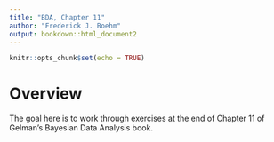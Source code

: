 ```yaml
---
title: "BDA, Chapter 11"
author: "Frederick J. Boehm"
output: bookdown::html_document2
---
```


```r
knitr::opts_chunk$set(echo = TRUE)
```

# Overview

The goal here is to work through exercises at the end of Chapter 11 of Gelman's 
Bayesian Data Analysis book.


## 
